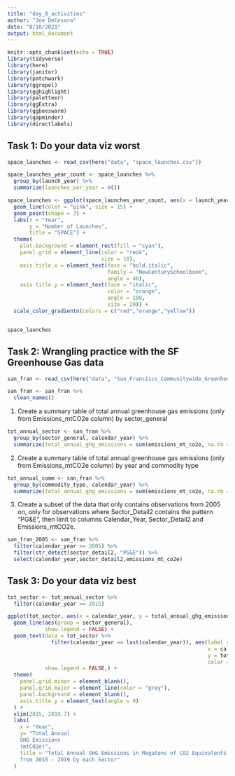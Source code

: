 ```yaml
---
title: "day_8_activities"
author: "Joe DeCesaro"
date: "8/18/2021"
output: html_document
---
```


```r
knitr::opts_chunk$set(echo = TRUE)
library(tidyverse)
library(here)
library(janitor)
library(patchwork)
library(ggrepel)
library(gghighlight)
library(paletteer)
library(ggExtra)
library(ggbeeswarm)
library(gapminder)
library(directlabels)

```

## Task 1: Do your data viz worst

```r
space_launches <- read_csv(here("data", "space_launches.csv"))

space_launches_year_count <- space_launches %>% 
  group_by(launch_year) %>% 
  summarize(launches_per_year = n())
```

```r
space_launches <- ggplot(space_launches_year_count, aes(x = launch_year, y = launches_per_year)) +
  geom_line(color = "pink", size = 15) + 
  geom_point(shape = 3) +
  labs(x = "Year",
       y = "Number of Launches",
       title = "SPACE") +
  theme(
    plot.background = element_rect(fill = "cyan"),
    panel.grid = element_line(color = "red4", 
                              size = 10), 
    axis.title.x = element_text(face = "bold.italic",
                                family = "NewCenturySchoolbook",
                                angle = 40),
    axis.title.y = element_text(face = "italic",
                                color = "orange",
                                angle = 180,
                                size = 20)) + 
  scale_color_gradientn(colors = c("red","orange","yellow"))


space_launches
```

## Task 2: Wrangling practice with the SF Greenhouse Gas data
```r
san_fran <- read_csv(here("data", "San_Francisco_Communitywide_Greenhouse_Gas_Inventory.csv"))

san_fran <- san_fran %>% 
  clean_names()
```
1. Create a summary table of total annual greenhouse gas emissions (only from Emissions_mtCO2e column) by sector_general
```r
tot_annual_sector <- san_fran %>% 
  group_by(sector_general, calendar_year) %>% 
  summarize(total_annual_ghg_emissions = sum(emissions_mt_co2e, na.rm = TRUE))
```

2. Create a summary table of total annual greenhouse gas emissions (only from Emissions_mtCO2e column) by year and commodity type
```r
tot_annual_comm <- san_fran %>% 
  group_by(commodity_type, calendar_year) %>% 
  summarize(total_annual_ghg_emissions = sum(emissions_mt_co2e, na.rm = TRUE))
```

3. Create a subset of the data that only contains observations from 2005 on, only for observations where Sector_Detail2 contains the pattern “PG&E”, then limit to columns Calendar_Year, Sector_Detail2 and Emissions_mtCO2e.
```r
san_fran_2005 <- san_fran %>% 
  filter(calendar_year >= 2005) %>% 
  filter(str_detect(sector_detail2, "PG&E")) %>% 
  select(calendar_year,sector_detail2,emissions_mt_co2e)
```

## Task 3: Do your data viz best
```r
tot_sector <- tot_annual_sector %>% 
  filter(calendar_year >= 2015)

ggplot(tot_sector, aes(x = calendar_year, y = total_annual_ghg_emissions, color = sector_general)) + 
  geom_line(aes(group = sector_general), 
            show.legend = FALSE) +
  geom_text(data = tot_sector %>% 
              filter(calendar_year == last(calendar_year)), aes(label = sector_general,
                                                                x = calendar_year + 0.4,
                                                                y = total_annual_ghg_emissions + 45000,
                                                                color = sector_general),
            show.legend = FALSE,) +
  theme(
    panel.grid.minor = element_blank(),
    panel.grid.major = element_line(color = "grey"),
    panel.background = element_blank(),
    axis.title.y = element_text(angle = 0)
  ) +
  xlim(2015, 2019.7) +
  labs(
    x = "Year",
    y= "Total Annual 
    GHG Emissions 
    (mtCO2e)",
    title = "Total Annual GHG Emissions in Megatons of CO2 Equivalents 
    from 2015 - 2019 by each Sector"
  ) 

 

```

